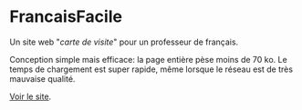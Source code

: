 # FrancaisFacile

Un site web "_carte de visite_" pour un professeur de français.

Conception simple mais efficace: la page entière pèse moins de 70 ko.
Le temps de chargement est super rapide, même lorsque le réseau est de très mauvaise qualité.

[Voir le site](https://francaisfacile.tolokoban.org/).

